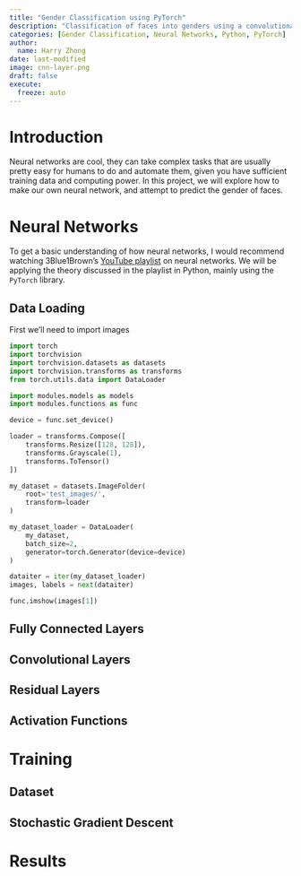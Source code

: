 ```yaml
---
title: "Gender Classification using PyTorch"
description: "Classification of faces into genders using a convolutional neural network with residual layers."
categories: [Gender Classification, Neural Networks, Python, PyTorch]
author:
  name: Harry Zhong
date: last-modified
image: cnn-layer.png
draft: false
execute:
  freeze: auto
---
```


# Introduction

Neural networks are cool, they can take complex tasks that are usually pretty easy for humans to do and automate them, given you have sufficient training data and computing power. In this project, we will explore how to make our own neural network, and attempt to predict the gender of faces.

# Neural Networks

To get a basic understanding of how neural networks, I would recommend watching 3Blue1Brown's [YouTube playlist](https://youtu.be/aircAruvnKk?si=CbemO9CxNtSznhKJ){target=_blank} on neural networks. We will be applying the theory discussed in the playlist in Python, mainly using the `PyTorch` library.

## Data Loading

First we'll need to import images

```python
import torch
import torchvision
import torchvision.datasets as datasets
import torchvision.transforms as transforms
from torch.utils.data import DataLoader
```

```python
import modules.models as models
import modules.functions as func
```

```python
device = func.set_device()

loader = transforms.Compose([
    transforms.Resize([128, 128]),
    transforms.Grayscale(1),
    transforms.ToTensor()
])

my_dataset = datasets.ImageFolder(
    root='test_images/',
    transform=loader
)

my_dataset_loader = DataLoader(
    my_dataset,
    batch_size=2,
    generator=torch.Generator(device=device)
)

dataiter = iter(my_dataset_loader)
images, labels = next(dataiter)

func.imshow(images[1])
```

## Fully Connected Layers

## Convolutional Layers

## Residual Layers

## Activation Functions

# Training

## Dataset

## Stochastic Gradient Descent

# Results